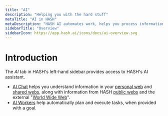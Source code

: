 ---
title: "AI"
description: "Helping you with the hard stuff"
metaTitle: "AI in HASH"
metaDescription: "HASH AI automates work, helps you process information, and assists in determining the best way to approach certain tasks"
sidebarTitle: "Overview"
sidebarIcon: https://app.hash.ai/icons/docs/ai-overview.svg
---

# Introduction

The _AI_ tab in HASH's left-hand sidebar provides access to HASH's AI assistant.

- [AI Chat](/guide/ai/chat) helps you understand information in your [personal web](/guide/webs#personal) and [shared webs](/guide/webs#shared), along with information from HASH [public webs](/guide/webs#public) and the external "[World Wide Web](/guide/webs#www)".
- [AI Workers](/guide/ai/workers) help automatically plan and execute tasks, when provided with a goal.

